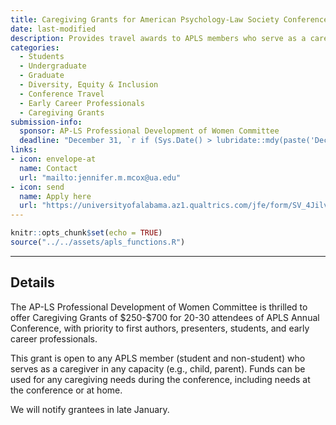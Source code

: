 ```yaml
---
title: Caregiving Grants for American Psychology-Law Society Conference
date: last-modified
description: Provides travel awards to APLS members who serve as a caregiver in any capacity (e.g., child, parent) to attend the American Psychology-Law Society Conference.
categories: 
  - Students
  - Undergraduate
  - Graduate
  - Diversity, Equity & Inclusion
  - Conference Travel
  - Early Career Professionals
  - Caregiving Grants
submission-info:
  sponsor: AP-LS Professional Development of Women Committee
  deadline: "December 31, `r if (Sys.Date() > lubridate::mdy(paste('December 31', lubridate::year(Sys.Date())))) lubridate::year(Sys.Date()) + 1 else lubridate::year(Sys.Date())`"
links:
- icon: envelope-at
  name: Contact
  url: "mailto:jennifer.m.mcox@ua.edu"
- icon: send
  name: Apply here
  url: "https://universityofalabama.az1.qualtrics.com/jfe/form/SV_4Jilv1WU81DVrGm"
---
```


```r
knitr::opts_chunk$set(echo = TRUE)
source("../../assets/apls_functions.R")
```

<hr>

::: panel-tabset
# Details
The AP-LS Professional Development of Women Committee is thrilled to offer Caregiving Grants of $250-$700 for 20-30 attendees of APLS Annual Conference, with priority to first authors, presenters, students, and early career professionals. 

This grant is open to any APLS member (student and non-student) who serves as a caregiver in any capacity (e.g., child, parent). Funds can be used for any caregiving needs during the conference, including needs at the conference or at home.

 
We will notify grantees in late January.

:::